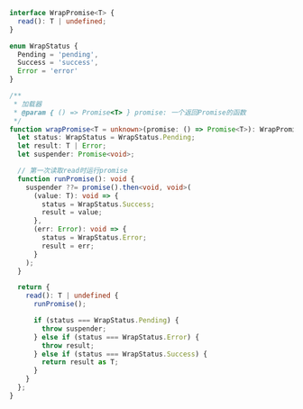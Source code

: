 ```typescript jsx
interface WrapPromise<T> {
  read(): T | undefined;
}

enum WrapStatus {
  Pending = 'pending',
  Success = 'success',
  Error = 'error'
}

/**
 * 加载器
 * @param { () => Promise<T> } promise: 一个返回Promise的函数
 */
function wrapPromise<T = unknown>(promise: () => Promise<T>): WrapPromise<T> {
  let status: WrapStatus = WrapStatus.Pending;
  let result: T | Error;
  let suspender: Promise<void>;

  // 第一次读取read时运行promise
  function runPromise(): void {
    suspender ??= promise().then<void, void>(
      (value: T): void => {
        status = WrapStatus.Success;
        result = value;
      },
      (err: Error): void => {
        status = WrapStatus.Error;
        result = err;
      }
    );
  }

  return {
    read(): T | undefined {
      runPromise();

      if (status === WrapStatus.Pending) {
        throw suspender;
      } else if (status === WrapStatus.Error) {
        throw result;
      } else if (status === WrapStatus.Success) {
        return result as T;
      }
    }
  };
}
```